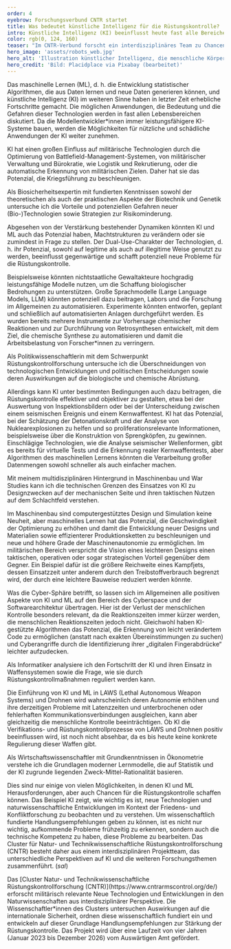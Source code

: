 ```yaml
---
order: 4
eyebrow: Forschungsverbund CNTR startet
title: Was bedeutet künstliche Intelligenz für die Rüstungskontrolle?
intro: Künstliche Intelligenz (KI) beeinflusst heute fast alle Bereiche des zivilen Lebens und des Militärs. Die jüngsten Fortschritte in der Technologie haben ihr transformatives Potenzial für die Gesellschaft gezeigt. Insbesondere die Einführung von KI im militärischen Bereich wird auf vielfältige Weise diskutiert. Während einige einen Kontrollverlust befürchten, weil das menschliche Eingreifen nicht mehr notwendig ist, werden auch ethische Grundsätze neu verhandelt und der Ruf nach Verantwortung ist laut. Gleichzeitig hat der Einsatz von KI-Systemen aber auch das Potenzial, zu einer Verbesserung der Rüstungskontrolle zu führen. Als eines der Querschnittsthemen im Cluster für Natur- und Technikwissenschaftliche Rüstungskontrollforschung (CNTR) berührt KI fast alle Forschungsthemen des 2023 gestarteten Projekts.
color: rgb(0, 124, 160)
teaser: "Im CNTR-Verbund forscht ein interdisziplinäres Team zu Chancen und Risiken neuer Technologien für die Rüstungskontrolle. Ein zentrales Thema: Künstliche Intelligenz."
hero_image: 'assets/robots_web.jpg'
hero_alt: 'Illustration künstlicher Intelligenz, die menschliche Körper mit farblich hervorgehobenen Gehirnen und Computer-Schaltkreise zeigt.'
hero_credit: 'Bild: Placidplace via Pixabay (bearbeitet)'
---
```


<Leadin>Das maschinelle Lernen (ML),</Leadin> d. h. die Entwicklung statistischer Algorithmen, die aus Daten lernen und neue Daten generieren können, und künstliche Intelligenz (KI) im weiteren Sinne haben in letzter Zeit erhebliche Fortschritte gemacht. Die möglichen Anwendungen, die Bedeutung und die Gefahren dieser Technologien werden in fast allen Lebensbereichen diskutiert. Da die Modellentwickler*innen immer leistungsfähigere KI-Systeme bauen, werden die Möglichkeiten für nützliche und schädliche Anwendungen der KI weiter zunehmen.

KI hat einen großen Einfluss auf militärische Technologien durch die Optimierung von Battlefield-Management-Systemen, von militärischer Verwaltung und Bürokratie, wie Logistik und Rekrutierung, oder die automatische Erkennung von militärischen Zielen. Daher hat sie das Potenzial, die Kriegsführung zu beschleunigen.

<Quote cite="Kadri Reis">

Als Biosicherheitsexpertin mit fundierten Kenntnissen sowohl der theoretischen als auch der praktischen Aspekte der Biotechnik und Genetik untersuche ich die Vorteile und potenziellen Gefahren neuer (Bio-)Technologien sowie Strategien zur Risikominderung.

</Quote>

Abgesehen von der Verstärkung bestehender Dynamiken könnten KI und ML auch das Potenzial haben, Machtstrukturen zu verändern oder sie zumindest in Frage zu stellen. Der Dual-Use-Charakter der Technologien, d. h. ihr Potenzial, sowohl auf legitime als auch auf illegitime Weise genutzt zu werden, beeinflusst gegenwärtige und schafft potenziell neue Probleme für die Rüstungskontrolle.

Beispielsweise könnten nichtstaatliche Gewaltakteure hochgradig leistungsfähige Modelle nutzen, um die Schaffung biologischer Bedrohungen zu unterstützen. Große Sprachmodelle (Large Language Models, LLM) könnten potenziell dazu beitragen, Labors und die Forschung im Allgemeinen zu automatisieren. Experimente könnten entworfen, geplant und schließlich auf automatisierten Anlagen durchgeführt werden. Es wurden bereits mehrere Instrumente zur Vorhersage chemischer Reaktionen und zur Durchführung von Retrosynthesen entwickelt, mit dem Ziel, die chemische Synthese zu automatisieren und damit die Arbeitsbelastung von Forscher*innen zu verringern.

<Quote cite="Una Jakob">

Als Politikwissenschaftlerin mit dem Schwerpunkt Rüstungskontrollforschung untersuche ich die Überschneidungen von technologischen Entwicklungen und politischen Entscheidungen sowie deren Auswirkungen auf die biologische und chemische Abrüstung.

</Quote>

Allerdings kann KI unter bestimmten Bedingungen auch dazu beitragen, die Rüstungskontrolle effektiver und objektiver zu gestalten, etwa bei der Auswertung von Inspektionsbildern oder bei der Unterscheidung zwischen einem seismischen Ereignis und einem Kernwaffentest. KI hat das Potenzial, bei der Schätzung der Detonationskraft und der Analyse von Nuklearexplosionen zu helfen und so proliferationsrelevante Informationen, beispielsweise über die Konstruktion von Sprengköpfen, zu gewinnen. Einschlägige Technologien, wie die Analyse seismischer Wellenformen, gibt es bereits für virtuelle Tests und die Erkennung realer Kernwaffentests, aber Algorithmen des maschinellen Lernens könnten die Verarbeitung großer Datenmengen sowohl schneller als auch einfacher machen.

<Quote cite="Liska Suckau">

Mit meinem multidisziplinären Hintergrund in Maschinenbau und War Studies kann ich die technischen Grenzen des Einsatzes von KI zu Designzwecken auf der mechanischen Seite und ihren taktischen Nutzen auf dem Schlachtfeld verstehen.

</Quote>

Im Maschinenbau sind computergestütztes Design und Simulation keine Neuheit, aber maschinelles Lernen hat das Potenzial, die Geschwindigkeit der Optimierung zu erhöhen und damit die Entwicklung neuer Designs und Materialien sowie effizienterer Produktionsketten zu beschleunigen und neue und höhere Grade der Maschinenautonomie zu ermöglichen. Im militärischen Bereich verspricht die Vision eines leichteren Designs einen taktischen, operativen oder sogar strategischen Vorteil gegenüber dem Gegner. Ein Beispiel dafür ist die größere Reichweite eines Kampfjets, dessen Einsatzzeit unter anderem durch den Treibstoffverbrauch begrenzt wird, der durch eine leichtere Bauweise reduziert werden könnte.

Was die Cyber-Sphäre betrifft, so lassen sich im Allgemeinen alle positiven Aspekte von KI und ML auf den Bereich des Cyberspace und der Softwarearchitektur übertragen. Hier ist der Verlust der menschlichen Kontrolle besonders relevant, da die Reaktionszeiten immer kürzer werden, die menschlichen Reaktionszeiten jedoch nicht. Gleichwohl haben KI-gestützte Algorithmen das Potenzial, die Erkennung von leicht verändertem Code zu ermöglichen (anstatt nach exakten Übereinstimmungen zu suchen) und Cyberangriffe durch die Identifizierung ihrer „digitalen Fingerabdrücke“ leichter aufzudecken.

<Quote cite="Thomas Reinhold">

Als Informatiker analysiere ich den Fortschritt der KI und ihren Einsatz in Waffensystemen sowie die Frage, wie sie durch Rüstungskontrollmaßnahmen reguliert werden kann.

</Quote>

Die Einführung von KI und ML in LAWS (Lethal Autonomous Weapon Systems) und Drohnen wird wahrscheinlich deren Autonomie erhöhen und ihre derzeitigen Probleme mit Latenzzeiten und unterbrochenen oder fehlerhaften Kommunikationsverbindungen ausgleichen, kann aber gleichzeitig die menschliche Kontrolle beeinträchtigen. Ob KI die Verifikations- und Rüstungskontrollprozesse von LAWS und Drohnen positiv beeinflussen wird, ist noch nicht absehbar, da es bis heute keine konkrete Regulierung dieser Waffen gibt.
 
<Quote cite="Niklas Schörnig">

Als Wirtschaftswissenschaftler mit Grundkenntnissen in Ökonometrie verstehe ich die Grundlagen moderner Lernmodelle, die auf Statistik und der KI zugrunde liegenden Zweck-Mittel-Rationalität basieren.

</Quote>

Dies sind nur einige von vielen Möglichkeiten, in denen KI und ML Herausforderungen, aber auch Chancen für die Rüstungskontrolle schaffen können. Das Beispiel KI zeigt, wie wichtig es ist, neue Technologien und naturwissenschaftliche Entwicklungen im Kontext der Friedens- und Konfliktforschung zu beobachten und zu verstehen. Um wissenschaftlich fundierte Handlungsempfehlungen geben zu können, ist es nicht nur wichtig, aufkommende Probleme frühzeitig zu erkennen, sondern auch die technische Kompetenz zu haben, diese Probleme zu bearbeiten. Das Cluster für Natur- und Technikwissenschaftliche Rüstungskontrollforschung (CNTR) besteht daher aus einem interdisziplinären Projektteam, das unterschiedliche Perspektiven auf KI und die weiteren Forschungsthemen zusammenführt. (*sal*)

<Callout eyebrow="Infobox" title="Über CNTR" expandable={false}>
Das [Cluster Natur- und Technikwissenschaftliche Rüstungskontrollforschung (CNTR)](https://www.cntrarmscontrol.org/de/) erforscht militärisch relevante Neue Technologien und Entwicklungen in den Naturwissenschaften aus interdisziplinärer Perspektive. Die Wissenschaftler*innen des Clusters untersuchen Auswirkungen auf die internationale Sicherheit, ordnen diese wissenschaftlich fundiert ein und entwickeln auf dieser Grundlage Handlungsempfehlungen zur Stärkung der Rüstungskontrolle.
Das Projekt wird über eine Laufzeit von vier Jahren (Januar 2023 bis Dezember 2026) vom Auswärtigen Amt gefördert.
</Callout>